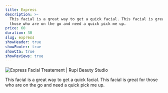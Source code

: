```yaml
---
title: Express
description: >-
  This facial is a great way to get a quick facial. This facial is great for
  those who are on the go and need a quick pick me up.
price: 60
duration: 30
slug: express
showHeader: true
showFooter: true
showCta: true
showReviews: true
---
```


![Express Facial Treatement | Rupi Beauty Studio](/uploads/services/facial.webp 'Express Facial Treatement | Rupi Beauty Studio')

This facial is a great way to get a quick facial. This facial is great for those who are on the go and need a quick pick me up.
